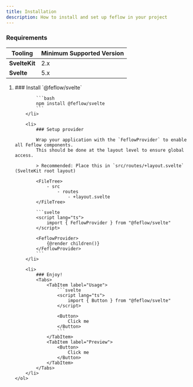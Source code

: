 ```yaml
---
title: Installation
description: How to install and set up feflow in your project
---
```



### Requirements

| Tooling       | Minimum Supported Version |
| ------------- | ------------------------- |
| **SvelteKit** | 2.x                       |
| **Svelte**    | 5.x                       |

<Steps>
    <ol>
        <li>
            ### Install `@feflow/svelte`

            ```bash
            npm install @feflow/svelte
            ```
        </li>

        <li>
            ### Setup provider

            Wrap your application with the `FeflowProvider` to enable all Feflow components.
            This should be done at the layout level to ensure global access.

            > Recommended: Place this in `src/routes/+layout.svelte` (SvelteKit root layout)

            <FileTree>
                - src
                    - routes
                        - +layout.svelte
            </FileTree>

            ```svelte
            <script lang="ts">
                import { FeflowProvider } from "@feflow/svelte"
            </script>

            <FeflowProvider>
                {@render children()}
            </FeflowProvider>
            ```
        </li>

        <li>
            ### Enjoy!
            <Tabs>
                <TabItem label="Usage">
                    ```svelte
                    <script lang="ts">
                        import { Button } from "@feflow/svelte"
                    </script>

                    <Button>
                        Click me
                    </Button>
                    ```
                </TabItem>
                <TabItem label="Preview">
                    <Button>
                        Click me
                    </Button>
                </TabItem>
            </Tabs>
        </li>
    </ol>

</Steps>
